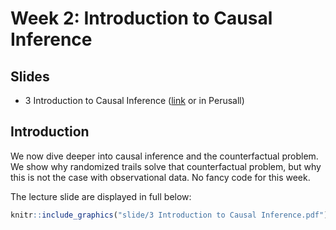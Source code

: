 # Week 2: Introduction to Causal Inference

## Slides{.unnumbered}

- 3 Introduction to Causal Inference ([link](https://github.com/svallejovera/regression_ci/blob/main/slide/2%20What%20is%20Causal%20Inference.pptx) or in Perusall) 

## Introduction

We now dive deeper into causal inference and the counterfactual problem. We show why randomized trails solve that counterfactual problem, but why this is not the case with observational data. No fancy code for this week. 

The lecture slide are displayed in full below:

```r
knitr::include_graphics("slide/3 Introduction to Causal Inference.pdf")
```